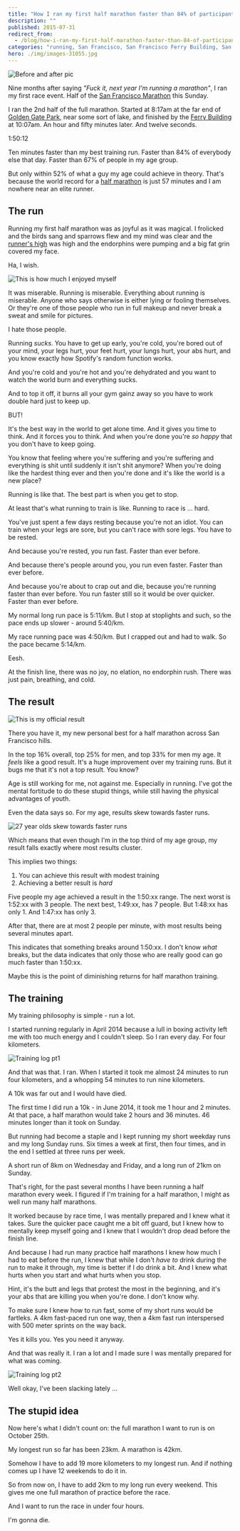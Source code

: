 ```yaml
---
title: "How I ran my first half marathon faster than 84% of participants"
description: ""
published: 2015-07-31
redirect_from:
  - /blog/how-i-ran-my-first-half-marathon-faster-than-84-of-participants/swizec/6705
categories: "running, San Francisco, San Francisco Ferry Building, San Francisco Marathon, Travel + Events"
hero: ./img/images-31055.jpg
---
```


![Before and after pic](./img/images-31055.jpg "Before and after pic")

Nine months after saying _"Fuck it, next year I'm running a marathon"_, I ran my first race event. Half of the [San Francisco Marathon](http://www.thesfmarathon.com/ "San Francisco Marathon") this Sunday.

I ran the 2nd half of the full marathon. Started at 8:17am at the far end of [Golden Gate Park](<http://maps.google.com/maps?ll=37.7697222222,-122.476944444&spn=0.01,0.01&q=37.7697222222,-122.476944444 (Golden%20Gate%20Park)&t=h> "Golden Gate Park"), near some sort of lake, and finished by the [Ferry Building](<http://maps.google.com/maps?ll=37.7955555556,-122.392222222&spn=0.01,0.01&q=37.7955555556,-122.392222222 (San%20Francisco%20Ferry%20Building)&t=h> "San Francisco Ferry Building") at 10:07am. An hour and fifty minutes later. And twelve seconds.

1:50:12

Ten minutes faster than my best training run. Faster than 84% of everybody else that day. Faster than 67% of people in my age group.

But only within 52% of what a guy my age could achieve in theory. That's because the world record for a [half marathon](http://en.wikipedia.org/wiki/Half_marathon "Half marathon") is just 57 minutes and I am nowhere near an elite runner.

## The run

Running my first half marathon was as joyful as it was magical. I frolicked and the birds sang and sparrows flew and my mind was clear and the [runner's high](http://en.wikipedia.org/wiki/Endorphins "Endorphins") was high and the endorphins were pumping and a big fat grin covered my face.

Ha, I wish.

![This is how much I enjoyed myself](./img/images-31140.jpg "This is how much I enjoyed myself")

It was miserable. Running is miserable. Everything about running is miserable. Anyone who says otherwise is either lying or fooling themselves. Or they're one of those people who run in full makeup and never break a sweat and smile for pictures.

I hate those people.

Running _sucks_. You have to get up early, you're cold, you're bored out of your mind, your legs hurt, your feet hurt, your lungs hurt, your abs hurt, and you know exactly how Spotify's random function works.

And you're cold and you're hot and you're dehydrated and you want to watch the world burn and everything sucks.

And to top it off, it burns all your gym gainz away so you have to work double hard just to keep up.

BUT!

It's the best way in the world to get alone time. And it gives you time to think. And it forces you to think. And when you're done you're _so happy_ that you don't have to keep going.

You know that feeling where you're suffering and you're suffering and everything is shit until suddenly it isn't shit anymore? When you're doing like the hardest thing ever and then you're done and it's like the world is a new place?

Running is like that. The best part is when you get to stop.

At least that's what running to train is like. Running to race is ... hard.

You've just spent a few days resting because you're not an idiot. You can train when your legs are sore, but you can't race with sore legs. You have to be rested.

And because you're rested, you run fast. Faster than ever before.

And because there's people around you, you run even faster. Faster than ever before.

And because you're about to crap out and die, because you're running faster than ever before. You run faster still so it would be over quicker. Faster than ever before.

My normal long run pace is 5:11/km. But I stop at stoplights and such, so the pace ends up slower - around 5:40/km.

My race running pace was 4:50/km. But I crapped out and had to walk. So the pace became 5:14/km.

Eesh.

At the finish line, there was no joy, no elation, no endorphin rush. There was just pain, breathing, and cold.

## The result

![This is my official result](./img/images-31056.png "This is my official result")

There you have it, my new personal best for a half marathon across San Francisco hills.

In the top 16% overall, top 25% for men, and top 33% for men my age. It _feels_ like a good result. It's a huge improvement over my training runs. But it bugs me that it's not a top result. You know?

Age is still working for me, not against me. Especially in running. I've got the mental fortitude to do these stupid things, while still having the physical advantages of youth.

Even the data says so. For my age, results skew towards faster runs.

![27 year olds skew towards faster runs](./img/images-31141.png)

Which means that even though I'm in the top third of my age group, my result falls exactly where most results cluster.

This implies two things:

1.  You can achieve this result with modest training
2.  Achieving a better result is _hard_

Five people my age achieved a result in the 1:50:xx range. The next worst is 1:52:xx with 3 people. The next best, 1:49:xx, has 7 people. But 1:48:xx has only 1. And 1:47:xx has only 3.

After that, there are at most 2 people per minute, with most results being several minutes apart.

This indicates that something breaks around 1:50:xx. I don't know _what_ breaks, but the data indicates that only those who are really good can go much faster than 1:50:xx.

Maybe this is the point of diminishing returns for half marathon training.

## The training

My training philosophy is simple - run a lot.

I started running regularly in April 2014 because a lull in boxing activity left me with too much energy and I couldn't sleep. So I ran every day. For four kilometers.

![Training log pt1](./img/images-31142.png "Training log pt1")

And that was that. I ran. When I started it took me almost 24 minutes to run four kilometers, and a whopping 54 minutes to run nine kilometers.

A 10k was far out and I would have died.

The first time I did run a 10k - in June 2014, it took me 1 hour and 2 minutes. At that pace, a half marathon would take 2 hours and 36 minutes. 46 minutes longer than it took on Sunday.

But running had become a staple and I kept running my short weekday runs and my long Sunday runs. Six times a week at first, then four times, and in the end I settled at three runs per week.

A short run of 8km on Wednesday and Friday, and a long run of 21km on Sunday.

That's right, for the past several months I have been running a half marathon every week. I figured if I'm training for a half marathon, I might as well run many half marathons.

It worked because by race time, I was mentally prepared and I knew what it takes. Sure the quicker pace caught me a bit off guard, but I knew how to mentally keep myself going and I knew that I wouldn't drop dead before the finish line.

And because I had run many practice half marathons I knew how much I had to eat before the run, I knew that while I don't _have to_ drink during the run to make it through, my time is better if I do drink a bit. And I knew what hurts when you start and what hurts when you stop.

Hint, it's the butt and legs that protest the most in the beginning, and it's your abs that are killing you when you're done. I don't know why.

To make sure I knew how to run fast, some of my short runs would be fartleks. A 4km fast-paced run one way, then a 4km fast run interspersed with 500 meter sprints on the way back.

Yes it kills you. Yes you need it anyway.

And that was really it. I ran a lot and I made sure I was mentally prepared for what was coming.

![Training log pt2](https://swizec.com/wp-content/uploads/2015/07/Screen-Shot-2015-07-31-at-00.37.39-1017x1024.png)

Well okay, I've been slacking lately ...

## The stupid idea

Now here's what I didn't count on: the full marathon I want to run is on October 25th.

My longest run so far has been 23km. A marathon is 42km.

Somehow I have to add 19 more kilometers to my longest run. And if nothing comes up I have 12 weekends to do it in.

So from now on, I have to add 2km to my long run every weekend. This gives me one full marathon of practice before the race.

And I want to run the race in under four hours.

I'm gonna die.
